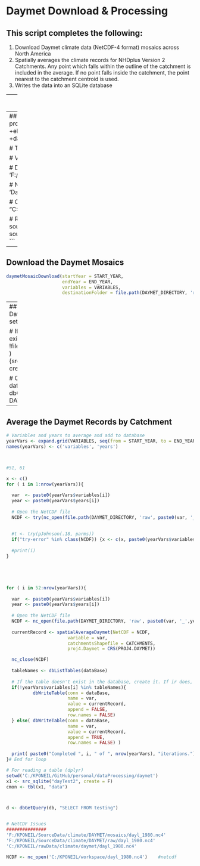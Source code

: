 # Daymet Download & Processing

## This script completes the following:

1. Download Daymet climate data (NetCDF-4 format) mosaics across North America
2. Spatially averages the climate records for NHDplus Version 2 Catchments. Any point which falls within the outline of the catchment is included in the average. If no point falls inside the catchment, the point nearest to the catchment centroid is used.
3. Writes the data into an SQLite database

---
##Load Libraries
```r
library(maptools)
library(dplyr)
library(RSQLite)
library(RSQLite.extfuns)
library(ncdf4)
library(reshape2)
library(tcltk)
```

---
## Enter Inputs
```r

# Define the projections of the shapefiles and Daymet data
#   Note: The Daymet proj4 is just the coordinate system the projection is based on.
PROJ4.NHD     <- "+proj=longlat +ellps=GRS80 +datum=NAD83 +no_defs"
PROJ4.DAYMET  <- "+proj=longlat +ellps=WGS84 +datum=WGS84 +no_defs"

# Temporal range
START_YEAR <- 1980
END_YEAR <- 2013 

# Variables
VARIABLES <- c('tmax', 'tmin', 'prcp', 'dayl', 'srad', 'vp', 'swe')

# Destination folder of the raw Daymet data
DAYMET_DIRECTORY <- 'F:/KPONEIL/SourceData/climate/DAYMET'

# Name of the database with Daymet data paired to NHDPlus catchments
DATABASE_NAME <- 'DaymetByNHDPlusCatchments'
#DATABASE_NAME <- 'dummy'

# Catchment shapefile
CATCHMENTS <- readShapePoly ( "C:/KPONEIL/gis/nhdPlusV2/stateCatchments/MA_Catchment.shp", proj4string=CRS(PROJ4.NHD))

# Run this until package is created
source('C:/KPONEIL/GitHub/personal/dataProcessing/scripts/functions/daymetMosaicDownload.R')
source('C:/KPONEIL/GitHub/personal/dataProcessing/scripts/functions/spatialAverageDaymet.R')
```

---
## Download the Daymet Mosaics
```r

daymetMosaicDownload(startYear = START_YEAR,
                     endYear = END_YEAR,
                     variables = VARIABLES,
                     destinationFolder = file.path(DAYMET_DIRECTORY, 'raw'))
```

---
## Create and Connect to Database
```r

setwd(DAYMET_DIRECTORY)

# If the database does not exist then create one
if ( !file.exists(DATABASE_NAME) ) {src_sqlite(DATABASE_NAME, create = T)}

# Connect to the database
dataBase <- dbConnect(SQLite(), DATABASE_NAME)
```

---
## Average the Daymet Records by Catchment
```r


# Variables and years to average and add to database
yearVars <- expand.grid(VARIABLES, seq(from = START_YEAR, to = END_YEAR, by = 1) )
names(yearVars) <- c('variables', 'years')



#51, 61

x <- c()
for ( i in 1:nrow(yearVars)){
  
  var  <- paste0(yearVars$variables[i])
  year <- paste0(yearVars$years[i])
  
  # Open the NetCDF file
  NCDF <- try(nc_open(file.path(DAYMET_DIRECTORY, 'raw', paste0(var, '_',year , '.nc4'))))
  
  
  #t <- try(pJohnson(.18, parms))
  if("try-error" %in% class(NCDF)) {x <- c(x, paste0(yearVars$variables[i], '_', yearVars$years[i]))} else(nc_close(NCDF))
  
  #print(i)
}





for ( i in 52:nrow(yearVars)){
  
  var  <- paste0(yearVars$variables[i])
  year <- paste0(yearVars$years[i])
  
  # Open the NetCDF file
  NCDF <- nc_open(file.path(DAYMET_DIRECTORY, 'raw', paste0(var, '_',year , '.nc4')))    #netcdf           
  
  currentRecord <- spatialAverageDaymet(NetCDF = NCDF,
                       variable = var,
                       catchmentsShapefile = CATCHMENTS,
                       proj4.Daymet = CRS(PROJ4.DAYMET))

  nc_close(NCDF)
  
  tableNames <- dbListTables(dataBase)
  
  # If the table doesn't exist in the database, create it. If ir does, append to it.
  if(!yearVars$variables[i] %in% tableNames){
          dbWriteTable(conn = dataBase, 
                       name = var, 
                       value = currentRecord, 
                       append = FALSE, 
                       row.names = FALSE)
  } else( dbWriteTable(conn = dataBase, 
                       name = var, 
                       value = currentRecord, 
                       append = TRUE,  
                       row.names = FALSE) )
  
  print( paste0("Completed ", i, " of ", nrow(yearVars), "iterations."))
}# End for loop

```


```r

# For reading a table (dplyr)
setwd('C:/KPONEIL/GitHub/personal/dataProcessing/daymet')
x1 <- src_sqlite("dayTest2", create = F)
cmon <- tbl(x1, "data")



d <- dbGetQuery(db, "SELECT FROM testing")


# NetCDF Issues
###############
'F:/KPONEIL/SourceData/climate/DAYMET/mosaics/dayl_1980.nc4'
'F:/KPONEIL/SourceData/climate/DAYMET/raw/dayl_1980.nc4'
'C:/KPONEIL/rawData/climate/daymet/dayl_1980.nc4'

NCDF <- nc_open('C:/KPONEIL/workspace/dayl_1980.nc4')    #netcdf           










```